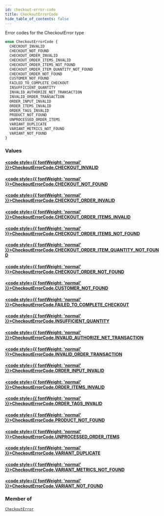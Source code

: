 ```yaml
---
id: checkout-error-code
title: CheckoutErrorCode
hide_table_of_contents: false
---
```








Error codes for the CheckoutError type

```graphql
enum CheckoutErrorCode {
  CHECKOUT_INVALID
  CHECKOUT_NOT_FOUND
  CHECKOUT_ORDER_INVALID
  CHECKOUT_ORDER_ITEMS_INVALID
  CHECKOUT_ORDER_ITEMS_NOT_FOUND
  CHECKOUT_ORDER_ITEM_QUANTITY_NOT_FOUND
  CHECKOUT_ORDER_NOT_FOUND
  CUSTOMER_NOT_FOUND
  FAILED_TO_COMPLETE_CHECKOUT
  INSUFFICIENT_QUANTITY
  INVALID_AUTHORIZE_NET_TRANSACTION
  INVALID_ORDER_TRANSACTION
  ORDER_INPUT_INVALID
  ORDER_ITEMS_INVALID
  ORDER_TAGS_INVALID
  PRODUCT_NOT_FOUND
  UNPROCESSED_ORDER_ITEMS
  VARIANT_DUPLICATE
  VARIANT_METRICS_NOT_FOUND
  VARIANT_NOT_FOUND
}
```


### Values

#### [<code style={{ fontWeight: 'normal' }}>CheckoutErrorCode.<b>CHECKOUT_INVALID</b></code>](#) 
> 
> 

#### [<code style={{ fontWeight: 'normal' }}>CheckoutErrorCode.<b>CHECKOUT_NOT_FOUND</b></code>](#) 
> 
> 

#### [<code style={{ fontWeight: 'normal' }}>CheckoutErrorCode.<b>CHECKOUT_ORDER_INVALID</b></code>](#) 
> 
> 

#### [<code style={{ fontWeight: 'normal' }}>CheckoutErrorCode.<b>CHECKOUT_ORDER_ITEMS_INVALID</b></code>](#) 
> 
> 

#### [<code style={{ fontWeight: 'normal' }}>CheckoutErrorCode.<b>CHECKOUT_ORDER_ITEMS_NOT_FOUND</b></code>](#) 
> 
> 

#### [<code style={{ fontWeight: 'normal' }}>CheckoutErrorCode.<b>CHECKOUT_ORDER_ITEM_QUANTITY_NOT_FOUND</b></code>](#) 
> 
> 

#### [<code style={{ fontWeight: 'normal' }}>CheckoutErrorCode.<b>CHECKOUT_ORDER_NOT_FOUND</b></code>](#) 
> 
> 

#### [<code style={{ fontWeight: 'normal' }}>CheckoutErrorCode.<b>CUSTOMER_NOT_FOUND</b></code>](#) 
> 
> 

#### [<code style={{ fontWeight: 'normal' }}>CheckoutErrorCode.<b>FAILED_TO_COMPLETE_CHECKOUT</b></code>](#) 
> 
> 

#### [<code style={{ fontWeight: 'normal' }}>CheckoutErrorCode.<b>INSUFFICIENT_QUANTITY</b></code>](#) 
> 
> 

#### [<code style={{ fontWeight: 'normal' }}>CheckoutErrorCode.<b>INVALID_AUTHORIZE_NET_TRANSACTION</b></code>](#) 
> 
> 

#### [<code style={{ fontWeight: 'normal' }}>CheckoutErrorCode.<b>INVALID_ORDER_TRANSACTION</b></code>](#) 
> 
> 

#### [<code style={{ fontWeight: 'normal' }}>CheckoutErrorCode.<b>ORDER_INPUT_INVALID</b></code>](#) 
> 
> 

#### [<code style={{ fontWeight: 'normal' }}>CheckoutErrorCode.<b>ORDER_ITEMS_INVALID</b></code>](#) 
> 
> 

#### [<code style={{ fontWeight: 'normal' }}>CheckoutErrorCode.<b>ORDER_TAGS_INVALID</b></code>](#) 
> 
> 

#### [<code style={{ fontWeight: 'normal' }}>CheckoutErrorCode.<b>PRODUCT_NOT_FOUND</b></code>](#) 
> 
> 

#### [<code style={{ fontWeight: 'normal' }}>CheckoutErrorCode.<b>UNPROCESSED_ORDER_ITEMS</b></code>](#) 
> 
> 

#### [<code style={{ fontWeight: 'normal' }}>CheckoutErrorCode.<b>VARIANT_DUPLICATE</b></code>](#) 
> 
> 

#### [<code style={{ fontWeight: 'normal' }}>CheckoutErrorCode.<b>VARIANT_METRICS_NOT_FOUND</b></code>](#) 
> 
> 

#### [<code style={{ fontWeight: 'normal' }}>CheckoutErrorCode.<b>VARIANT_NOT_FOUND</b></code>](#) 
> 
> 



### Member of

[`CheckoutError`](/demand/api/graphql-storefront/reference/objects/checkout-error)  <Badge class="secondary" text="object"/>



